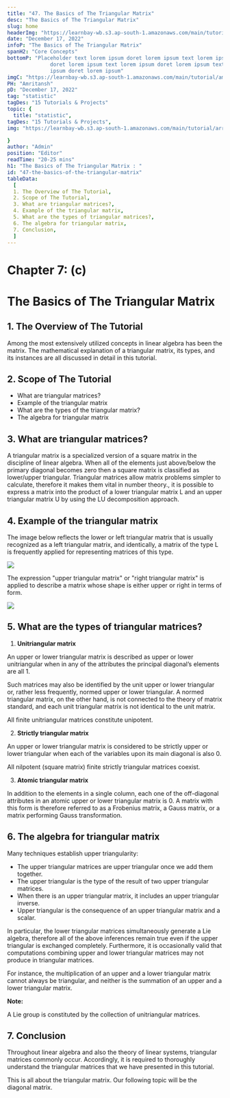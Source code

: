```yaml
---
title: "47. The Basics of The Triangular Matrix"
desc: "The Basics of The Triangular Matrix"
slug: home
headerImg: "https://learnbay-wb.s3.ap-south-1.amazonaws.com/main/tutorial/python.png"
date: "December 17, 2022"
infoP: "The Basics of The Triangular Matrix"
spanH2: "Core Concepts"
bottomP: "Placeholder text lorem ipsum doret lorem ipsum text lorem ipsum
              doret lorem ipsum text lorem ipsum doret lorem ipsum text lorem
              ipsum doret lorem ipsum"
imgC: "https://learnbay-wb.s3.ap-south-1.amazonaws.com/main/tutorial/amritansh.png"
PH: "Amritansh"
pD: "December 17, 2022"
tag: "statistic"
tagDes: "15 Tutorials & Projects"
topic: {
  title: "statistic",
tagDes: "15 Tutorials & Projects",
img: "https://learnbay-wb.s3.ap-south-1.amazonaws.com/main/tutorial/arrow.png"

}
author: "Admin"
position: "Editor"
readTime: "20-25 mins"
h1: "The Basics of The Triangular Matrix : "
id: "47-the-basics-of-the-triangular-matrix"
tableData:
  [
  1. The Overview of The Tutorial, 
  2. Scope of The Tutorial,  
  3. What are triangular matrices?,  
  4. Example of the triangular matrix, 
  5. What are the types of triangular matrices?,
  6. The algebra for triangular matrix, 
  7. Conclusion,
  ]
---
```


# **Chapter 7: (c)**


# **The Basics of The Triangular Matrix**


## 1. The Overview of The Tutorial

Among the most extensively utilized concepts in linear algebra has been the matrix. The mathematical explanation of a triangular matrix, its types, and its instances are all discussed in detail in this tutorial.


## 2. Scope of The Tutorial



* What are triangular matrices?
* Example of the triangular matrix
* What are the types of the triangular matrix?
* The algebra for triangular matrix


## 3. What are triangular matrices?

A triangular matrix is a specialized version of a square matrix in the discipline of linear algebra. When all of the elements just above/below the primary diagonal becomes zero then a square matrix is classified as lower/upper triangular. Triangular matrices allow matrix problems simpler to calculate, therefore it makes them vital in number theory., it is possible to express a matrix into the product of a lower triangular matrix L and  an upper triangular matrix U by using the LU decomposition approach.


## 4. Example of the triangular matrix

The image below reflects the lower or left triangular matrix that is usually recognized as a left triangular matrix, and identically, a matrix of the type L is frequently applied for representing matrices of this type.


<img src="https://learnbay-wb.s3.ap-south-1.amazonaws.com/main/tutorial/statistics/1st+Image+for+triangular+matrix.jpg"></img>


The expression "upper triangular matrix" or "right triangular matrix" is applied to describe a matrix whose shape is either upper or right in terms of form.


<img src="https://learnbay-wb.s3.ap-south-1.amazonaws.com/main/tutorial/statistics/2nd+image+for+the+triangular+matrix.jpg"></img>



## 5. What are the types of triangular matrices?



1. **Unitriangular matrix**

An upper or lower triangular matrix is described as upper or lower unitriangular when in any of the attributes  the principal diagonal’s elements are all 1.

Such matrices may also be identified by the unit upper or lower triangular or, rather less frequently, normed upper or lower triangular. A normed triangular matrix, on the other hand, is not connected to the theory of matrix standard, and each unit triangular matrix is not identical to the unit matrix.

All finite unitriangular matrices constitute unipotent.



2. **Strictly triangular matrix**

An upper or lower triangular matrix is considered to be strictly upper or lower triangular when each of the variables upon its main diagonal is also 0.

All nilpotent (square matrix) finite strictly triangular matrices coexist.



3. **Atomic triangular matrix**

In addition to the elements in a single column, each one of the off-diagonal attributes in an atomic upper or lower triangular matrix is 0. A matrix with this form is therefore referred to as a Frobenius matrix, a Gauss matrix, or a matrix performing Gauss transformation.


## 6. The algebra for triangular matrix

Many techniques establish upper triangularity:



* The upper triangular matrices are upper triangular once we add them together.
* The upper triangular is the type of the result of two upper triangular matrices.
* When there is an upper triangular matrix, it includes an upper triangular inverse.
* Upper triangular is the consequence of an upper triangular matrix and a scalar.

In particular, the lower triangular matrices simultaneously generate a Lie algebra, therefore all of the above inferences remain true even if the upper triangular is exchanged completely. Furthermore, it is occasionally valid that computations combining upper and lower triangular matrices may not produce in triangular matrices.

For instance, the multiplication of an upper and a lower triangular matrix cannot always be triangular, and neither is the summation of an upper and a lower triangular matrix.


**Note:**

A Lie group is constituted by the collection of unitriangular matrices.


## 7. Conclusion

Throughout linear algebra and also the theory of linear systems, triangular matrices commonly occur. Accordingly, it is required to thoroughly understand the triangular matrices that we have presented in this tutorial.

This is all about the triangular matrix. Our following topic will be the diagonal matrix.